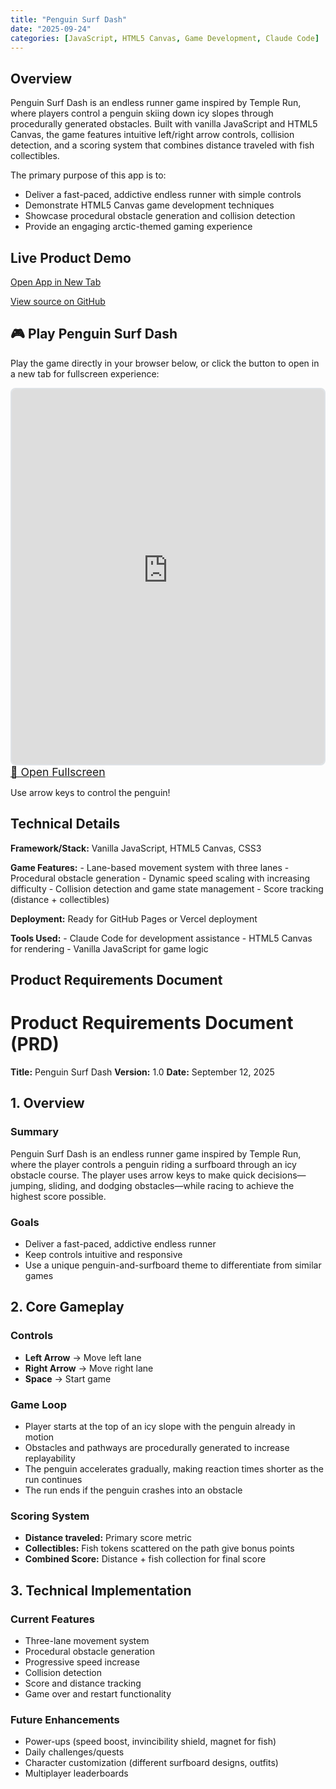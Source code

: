 ```yaml
---
title: "Penguin Surf Dash"
date: "2025-09-24"
categories: [JavaScript, HTML5 Canvas, Game Development, Claude Code]
---
```


## Overview

Penguin Surf Dash is an endless runner game inspired by Temple Run, where players control a penguin skiing down icy slopes through procedurally generated obstacles. Built with vanilla JavaScript and HTML5 Canvas, the game features intuitive left/right arrow controls, collision detection, and a scoring system that combines distance traveled with fish collectibles.

The primary purpose of this app is to:

- Deliver a fast-paced, addictive endless runner with simple controls
- Demonstrate HTML5 Canvas game development techniques
- Showcase procedural obstacle generation and collision detection
- Provide an engaging arctic-themed gaming experience

## Live Product Demo

<div class="d-flex justify-content-center gap-3 my-4">
  <!-- Open App button -->
  <a class="btn btn-primary d-inline-flex align-items-center"
     href="https://myfirstapp-chha84ccq-nate-sibbetts-projects.vercel.app"
     target="_blank" rel="noopener"
     aria-label="Open live app">
    <i class="fa-solid fa-window-restore me-2" aria-hidden="true"></i>
    Open App in New Tab
  </a>

  <!-- GitHub Source button -->
  <a class="btn btn-outline-dark d-inline-flex align-items-center"
     href="https://github.com/ncsibbett-sudo/myfirstapp"
     target="_blank" rel="noopener"
     aria-label="Open GitHub source">
    <i class="fa-brands fa-github me-2" aria-hidden="true"></i>
    View source on GitHub
  </a>
</div>

## 🎮 Play Penguin Surf Dash

Play the game directly in your browser below, or click the button to open in a new tab for fullscreen experience:

```{=html}
<div class="text-center my-4">
  <div class="game-container mb-4" style="border: 2px solid #dee2e6; border-radius: 8px; overflow: hidden; background: #f8f9fa;">
    <iframe
      src="https://myfirstapp-chha84ccq-nate-sibbetts-projects.vercel.app"
      width="100%"
      height="600"
      frameborder="0"
      scrolling="no"
      title="Penguin Surf Dash Game"
      allow="gamepad; keyboard-map; fullscreen"
      sandbox="allow-scripts allow-same-origin allow-forms"
      loading="lazy"
      style="display: block; border: none;">
      Your browser doesn't support iframes. Please <a href="https://myfirstapp-chha84ccq-nate-sibbetts-projects.vercel.app" target="_blank">click here to play</a>.
    </iframe>
  </div>

  <a class="btn btn-primary d-inline-flex align-items-center"
     href="https://myfirstapp-chha84ccq-nate-sibbetts-projects.vercel.app"
     target="_blank" rel="noopener"
     style="font-size: 1.1rem;">
    <i class="fa-solid fa-expand me-2"></i>
    🐧 Open Fullscreen
  </a>
  <p class="mt-2 text-muted">Use arrow keys to control the penguin!</p>
</div>
```

## Technical Details

**Framework/Stack:** Vanilla JavaScript, HTML5 Canvas, CSS3

**Game Features:**
- Lane-based movement system with three lanes
- Procedural obstacle generation
- Dynamic speed scaling with increasing difficulty
- Collision detection and game state management
- Score tracking (distance + collectibles)

**Deployment:** Ready for GitHub Pages or Vercel deployment

**Tools Used:**
- Claude Code for development assistance
- HTML5 Canvas for rendering
- Vanilla JavaScript for game logic

## Product Requirements Document

# Product Requirements Document (PRD)

**Title:** Penguin Surf Dash
**Version:** 1.0
**Date:** September 12, 2025

## 1. Overview

### Summary
Penguin Surf Dash is an endless runner game inspired by Temple Run, where the player controls a penguin riding a surfboard through an icy obstacle course. The player uses arrow keys to make quick decisions—jumping, sliding, and dodging obstacles—while racing to achieve the highest score possible.

### Goals
- Deliver a fast-paced, addictive endless runner
- Keep controls intuitive and responsive
- Use a unique penguin-and-surfboard theme to differentiate from similar games

## 2. Core Gameplay

### Controls
- **Left Arrow** → Move left lane
- **Right Arrow** → Move right lane
- **Space** → Start game

### Game Loop
- Player starts at the top of an icy slope with the penguin already in motion
- Obstacles and pathways are procedurally generated to increase replayability
- The penguin accelerates gradually, making reaction times shorter as the run continues
- The run ends if the penguin crashes into an obstacle

### Scoring System
- **Distance traveled:** Primary score metric
- **Collectibles:** Fish tokens scattered on the path give bonus points
- **Combined Score:** Distance + fish collection for final score

## 3. Technical Implementation

### Current Features
- Three-lane movement system
- Procedural obstacle generation
- Progressive speed increase
- Collision detection
- Score and distance tracking
- Game over and restart functionality

### Future Enhancements
- Power-ups (speed boost, invincibility shield, magnet for fish)
- Daily challenges/quests
- Character customization (different surfboard designs, outfits)
- Multiplayer leaderboards